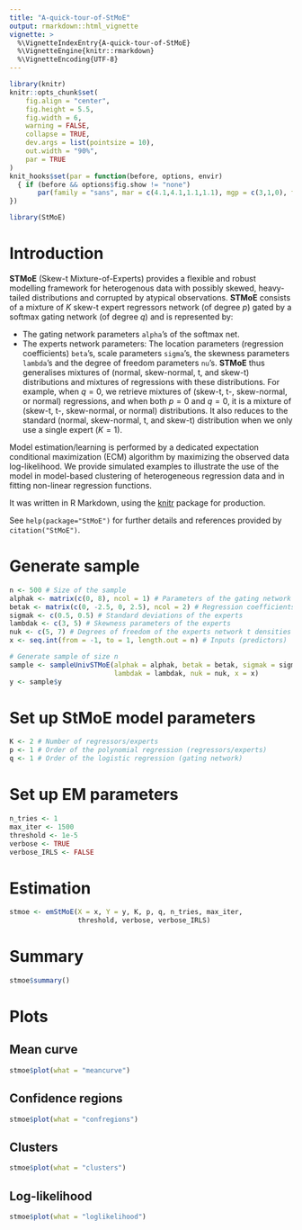 ```yaml
---
title: "A-quick-tour-of-StMoE"
output: rmarkdown::html_vignette
vignette: >
  %\VignetteIndexEntry{A-quick-tour-of-StMoE}
  %\VignetteEngine{knitr::rmarkdown}
  %\VignetteEncoding{UTF-8}
---
```


```r
library(knitr)
knitr::opts_chunk$set(
	fig.align = "center",
	fig.height = 5.5,
	fig.width = 6,
	warning = FALSE,
	collapse = TRUE,
	dev.args = list(pointsize = 10),
	out.width = "90%",
	par = TRUE
)
knit_hooks$set(par = function(before, options, envir)
  { if (before && options$fig.show != "none") 
       par(family = "sans", mar = c(4.1,4.1,1.1,1.1), mgp = c(3,1,0), tcl = -0.5)
})
```

```r
library(StMoE)
```

# Introduction

**STMoE** (Skew-t Mixture-of-Experts) provides a flexible and robust modelling 
framework for heterogenous data with possibly skewed, heavy-tailed 
distributions and corrupted by atypical observations. **STMoE** consists of a 
mixture of *K* skew-t expert regressors network (of degree *p*) gated by a 
softmax gating network (of degree *q*) and is represented by:

* The gating network parameters `alpha`'s of the softmax net.
* The experts network parameters: The location parameters (regression 
coefficients) `beta`'s, scale parameters `sigma`'s, the skewness parameters 
`lambda`'s and the degree of freedom parameters `nu`'s. **STMoE** thus 
generalises mixtures of (normal, skew-normal, t, and skew-t) distributions and 
mixtures of regressions with these distributions. For example, when $q=0$, we 
retrieve mixtures of (skew-t, t-, skew-normal, or normal) regressions, and when
both $p=0$ and $q=0$, it is a mixture of (skew-t, t-, skew-normal, or normal) 
distributions. It also reduces to the standard (normal, skew-normal, t, and 
skew-t) distribution when we only use a single expert ($K=1$).

Model estimation/learning is performed by a dedicated expectation conditional 
maximization (ECM) algorithm by maximizing the observed data log-likelihood. 
We provide simulated examples to illustrate the use of the model in model-based
clustering of heterogeneous regression data and in fitting non-linear regression
functions.

It was written in R Markdown, using the [knitr](https://cran.r-project.org/package=knitr) package for production. 

See `help(package="StMoE")` for further details and references provided by `citation("StMoE")`.

# Generate sample

```r
n <- 500 # Size of the sample
alphak <- matrix(c(0, 8), ncol = 1) # Parameters of the gating network
betak <- matrix(c(0, -2.5, 0, 2.5), ncol = 2) # Regression coefficients of the experts
sigmak <- c(0.5, 0.5) # Standard deviations of the experts
lambdak <- c(3, 5) # Skewness parameters of the experts
nuk <- c(5, 7) # Degrees of freedom of the experts network t densities
x <- seq.int(from = -1, to = 1, length.out = n) # Inputs (predictors)

# Generate sample of size n
sample <- sampleUnivSTMoE(alphak = alphak, betak = betak, sigmak = sigmak, 
                          lambdak = lambdak, nuk = nuk, x = x)
y <- sample$y
```

# Set up StMoE model parameters

```r
K <- 2 # Number of regressors/experts
p <- 1 # Order of the polynomial regression (regressors/experts)
q <- 1 # Order of the logistic regression (gating network)

```

# Set up EM parameters

```r
n_tries <- 1
max_iter <- 1500
threshold <- 1e-5
verbose <- TRUE
verbose_IRLS <- FALSE
```

# Estimation

```r
stmoe <- emStMoE(X = x, Y = y, K, p, q, n_tries, max_iter, 
                 threshold, verbose, verbose_IRLS)
```

# Summary

```r
stmoe$summary()
```

# Plots

## Mean curve

```r
stmoe$plot(what = "meancurve")
```

## Confidence regions

```r
stmoe$plot(what = "confregions")
```

## Clusters

```r
stmoe$plot(what = "clusters")
```

## Log-likelihood

```r
stmoe$plot(what = "loglikelihood")
```
